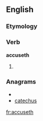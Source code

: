 ==English==

===Etymology===
{{suffix|accuse|eth}}

===Verb===
'''accuseth'''

# {{archaic third-person singular of|accuse}}

===Anagrams===
* {{alphagram|accehstu}}
* [[catechus#English|catechus]]


[[fr:accuseth]]